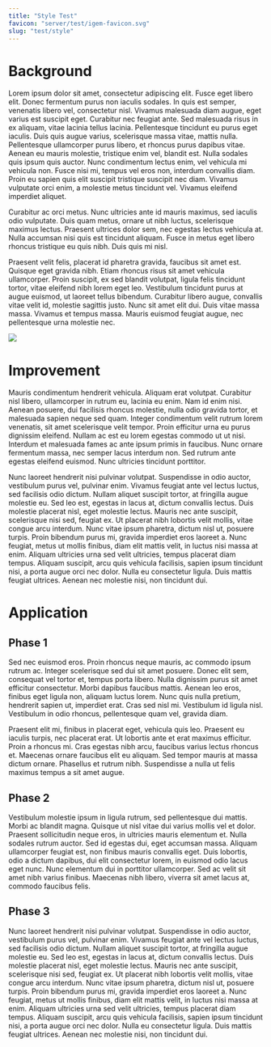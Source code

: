 ---
title: "Style Test"
favicon: "server/test/igem-favicon.svg"
slug: "test/style"
---

# Background

Lorem ipsum dolor sit amet, consectetur adipiscing elit.
Fusce eget libero elit.
Donec fermentum purus non iaculis sodales.
In quis est semper, venenatis libero vel, consectetur nisl.
Vivamus malesuada diam augue, eget varius est suscipit eget.
Curabitur nec feugiat ante.
Sed malesuada risus in ex aliquam, vitae lacinia tellus lacinia.
Pellentesque tincidunt eu purus eget iaculis.
Duis quis augue varius, scelerisque massa vitae, mattis nulla.
Pellentesque ullamcorper purus libero, et rhoncus purus dapibus vitae.
Aenean eu mauris molestie, tristique enim vel, blandit est.
Nulla sodales quis ipsum quis auctor.
Nunc condimentum lectus enim, vel vehicula mi vehicula non.
Fusce nisi mi, tempus vel eros non, interdum convallis diam.
Proin eu sapien quis elit suscipit tristique suscipit nec diam.
Vivamus vulputate orci enim, a molestie metus tincidunt vel.
Vivamus eleifend imperdiet aliquet.

Curabitur ac orci metus.
Nunc ultricies ante id mauris maximus, sed iaculis odio vulputate.
Duis quam metus, ornare ut nibh luctus, scelerisque maximus lectus.
Praesent ultrices dolor sem, nec egestas lectus vehicula at.
Nulla accumsan nisi quis est tincidunt aliquam.
Fusce in metus eget libero rhoncus tristique eu quis nibh.
Duis quis mi nisl.

Praesent velit felis, placerat id pharetra gravida, faucibus sit amet est.
Quisque eget gravida nibh.
Etiam rhoncus risus sit amet vehicula ullamcorper.
Proin suscipit, ex sed blandit volutpat, ligula felis tincidunt tortor, vitae eleifend nibh lorem eget leo.
Vestibulum tincidunt purus at augue euismod, ut laoreet tellus bibendum.
Curabitur libero augue, convallis vitae velit id, molestie sagittis justo.
Nunc sit amet elit dui.
Duis vitae massa massa.
Vivamus et tempus massa.
Mauris euismod feugiat augue, nec pellentesque urna molestie nec.

<Image src="server/test/manufacturetocat.webp" />

# Improvement

Mauris condimentum hendrerit vehicula.
Aliquam erat volutpat.
Curabitur nisl libero, ullamcorper in rutrum eu, lacinia eu enim.
Nam id enim nisi.
Aenean posuere, dui facilisis rhoncus molestie, nulla odio gravida tortor, et malesuada sapien neque sed quam.
Integer condimentum velit rutrum lorem venenatis, sit amet scelerisque velit tempor.
Proin efficitur urna eu purus dignissim eleifend.
Nullam ac est eu lorem egestas commodo ut ut nisi.
Interdum et malesuada fames ac ante ipsum primis in faucibus.
Nunc ornare fermentum massa, nec semper lacus interdum non.
Sed rutrum ante egestas eleifend euismod.
Nunc ultricies tincidunt porttitor.

Nunc laoreet hendrerit nisi pulvinar volutpat.
Suspendisse in odio auctor, vestibulum purus vel, pulvinar enim.
Vivamus feugiat ante vel lectus luctus, sed facilisis odio dictum.
Nullam aliquet suscipit tortor, at fringilla augue molestie eu.
Sed leo est, egestas in lacus at, dictum convallis lectus.
Duis molestie placerat nisl, eget molestie lectus.
Mauris nec ante suscipit, scelerisque nisi sed, feugiat ex.
Ut placerat nibh lobortis velit mollis, vitae congue arcu interdum.
Nunc vitae ipsum pharetra, dictum nisl ut, posuere turpis.
Proin bibendum purus mi, gravida imperdiet eros laoreet a.
Nunc feugiat, metus ut mollis finibus, diam elit mattis velit, in luctus nisi massa at enim.
Aliquam ultricies urna sed velit ultricies, tempus placerat diam tempus.
Aliquam suscipit, arcu quis vehicula facilisis, sapien ipsum tincidunt nisi, a porta augue orci nec dolor.
Nulla eu consectetur ligula.
Duis mattis feugiat ultrices.
Aenean nec molestie nisi, non tincidunt dui.

# Application

## Phase 1
Sed nec euismod eros.
Proin rhoncus neque mauris, ac commodo ipsum rutrum ac.
Integer scelerisque sed dui sit amet posuere.
Donec elit sem, consequat vel tortor et, tempus porta libero.
Nulla dignissim purus sit amet efficitur consectetur.
Morbi dapibus faucibus mattis.
Aenean leo eros, finibus eget ligula non, aliquam luctus lorem.
Nunc quis nulla pretium, hendrerit sapien ut, imperdiet erat.
Cras sed nisl mi.
Vestibulum id ligula nisl.
Vestibulum in odio rhoncus, pellentesque quam vel, gravida diam.

Praesent elit mi, finibus in placerat eget, vehicula quis leo.
Praesent eu iaculis turpis, nec placerat erat.
Ut lobortis ante et erat maximus efficitur.
Proin a rhoncus mi.
Cras egestas nibh arcu, faucibus varius lectus rhoncus et.
Maecenas ornare faucibus elit eu aliquam.
Sed tempor mauris at massa dictum ornare.
Phasellus et rutrum nibh.
Suspendisse a nulla ut felis maximus tempus a sit amet augue.

## Phase 2
Vestibulum molestie ipsum in ligula rutrum, sed pellentesque dui mattis.
Morbi ac blandit magna.
Quisque ut nisl vitae dui varius mollis vel et dolor.
Praesent sollicitudin neque eros, in ultricies mauris elementum et.
Nulla sodales rutrum auctor.
Sed id egestas dui, eget accumsan massa.
Aliquam ullamcorper feugiat est, non finibus mauris convallis eget.
Duis lobortis, odio a dictum dapibus, dui elit consectetur lorem, in euismod odio lacus eget nunc.
Nunc elementum dui in porttitor ullamcorper.
Sed ac velit sit amet nibh varius finibus.
Maecenas nibh libero, viverra sit amet lacus at, commodo faucibus felis.

## Phase 3
Nunc laoreet hendrerit nisi pulvinar volutpat.
Suspendisse in odio auctor, vestibulum purus vel, pulvinar enim.
Vivamus feugiat ante vel lectus luctus, sed facilisis odio dictum.
Nullam aliquet suscipit tortor, at fringilla augue molestie eu.
Sed leo est, egestas in lacus at, dictum convallis lectus.
Duis molestie placerat nisl, eget molestie lectus.
Mauris nec ante suscipit, scelerisque nisi sed, feugiat ex.
Ut placerat nibh lobortis velit mollis, vitae congue arcu interdum.
Nunc vitae ipsum pharetra, dictum nisl ut, posuere turpis.
Proin bibendum purus mi, gravida imperdiet eros laoreet a.
Nunc feugiat, metus ut mollis finibus, diam elit mattis velit, in luctus nisi massa at enim.
Aliquam ultricies urna sed velit ultricies, tempus placerat diam tempus.
Aliquam suscipit, arcu quis vehicula facilisis, sapien ipsum tincidunt nisi, a porta augue orci nec dolor.
Nulla eu consectetur ligula.
Duis mattis feugiat ultrices.
Aenean nec molestie nisi, non tincidunt dui.
